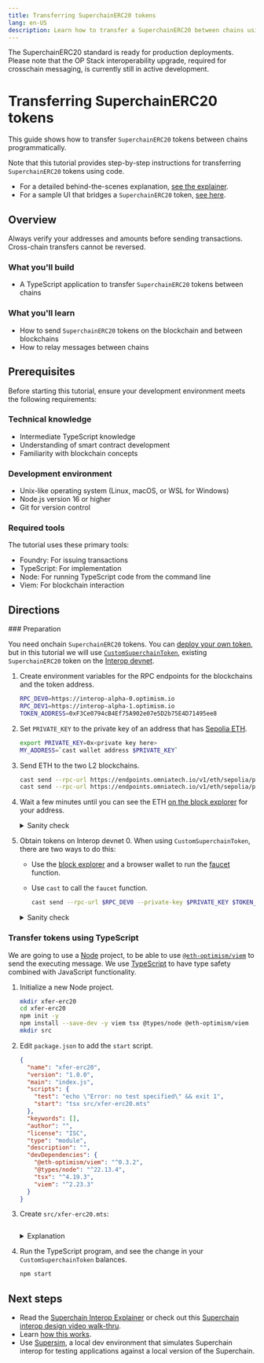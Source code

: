 ```yaml
---
title: Transferring SuperchainERC20 tokens
lang: en-US
description: Learn how to transfer a SuperchainERC20 between chains using L2ToL2CrossDomainMessenger.
---
```



<Callout>
  The SuperchainERC20 standard is ready for production deployments.
  Please note that the OP Stack interoperability upgrade, required for crosschain messaging, is currently still in active development.
</Callout>

# Transferring SuperchainERC20 tokens

This guide shows how to transfer `SuperchainERC20` tokens between chains programmatically.

Note that this tutorial provides step-by-step instructions for transferring `SuperchainERC20` tokens using code.

*   For a detailed behind-the-scenes explanation, [see the explainer](../superchain-erc20#how-it-works).
*   For a sample UI that bridges a `SuperchainERC20` token, [see here](https://interop-alpha-app.superchain.tools/).

## Overview

<Callout type="warning">
  Always verify your addresses and amounts before sending transactions.
  Cross-chain transfers cannot be reversed.
</Callout>

### What you'll build

*   A TypeScript application to transfer `SuperchainERC20` tokens between chains

### What you'll learn

*   How to send `SuperchainERC20` tokens on the blockchain and between blockchains
*   How to relay messages between chains

## Prerequisites

Before starting this tutorial, ensure your development environment meets the following requirements:

### Technical knowledge

*   Intermediate TypeScript knowledge
*   Understanding of smart contract development
*   Familiarity with blockchain concepts

### Development environment

*   Unix-like operating system (Linux, macOS, or WSL for Windows)
*   Node.js version 16 or higher
*   Git for version control

### Required tools

The tutorial uses these primary tools:

*   Foundry: For issuing transactions
*   TypeScript: For implementation
*   Node: For running TypeScript code from the command line
*   Viem: For blockchain interaction

## Directions

<Steps>
  ### Preparation

  You need onchain `SuperchainERC20` tokens.
  You can [deploy your own token](./deploy-superchain-erc20), but in this tutorial we will use [`CustomSuperchainToken`](https://sid.testnet.routescan.io/address/0xF3Ce0794cB4Ef75A902e07e5D2b75E4D71495ee8),  existing `SuperchainERC20` token on the [Interop devnet](../tools/devnet).

  1.  Create environment variables for the RPC endpoints for the blockchains and the token address.

      ```sh
      RPC_DEV0=https://interop-alpha-0.optimism.io
      RPC_DEV1=https://interop-alpha-1.optimism.io
      TOKEN_ADDRESS=0xF3Ce0794cB4Ef75A902e07e5D2b75E4D71495ee8
      ```

  2.  Set `PRIVATE_KEY` to the private key of an address that has [Sepolia ETH](https://cloud.google.com/application/web3/faucet/ethereum/sepolia).

      ```sh
      export PRIVATE_KEY=0x<private key here>
      MY_ADDRESS=`cast wallet address $PRIVATE_KEY`
      ```

  3.  Send ETH to the two L2 blockchains.

      ```sh
      cast send --rpc-url https://endpoints.omniatech.io/v1/eth/sepolia/public --private-key $PRIVATE_KEY --value 0.02ether 0x7385d89d38ab79984e7c84fab9ce5e6f4815468a
      cast send --rpc-url https://endpoints.omniatech.io/v1/eth/sepolia/public --private-key $PRIVATE_KEY --value 0.02ether 0x55f5c4653dbcde7d1254f9c690a5d761b315500c
      ```

  4.  Wait a few minutes until you can see the ETH [on the block explorer](https://sid.testnet.routescan.io/) for your address.

      <details>
        <summary>Sanity check</summary>

        ```sh
        cast balance --ether $MY_ADDRESS --rpc-url $RPC_DEV0
        cast balance --ether $MY_ADDRESS --rpc-url $RPC_DEV1
        ```
      </details>

  5.  Obtain tokens on Interop devnet 0.
      When using `CustomSuperchainToken`, there are two ways to do this:

      *   Use the [block explorer](https://sid.testnet.routescan.io/address/0xF3Ce0794cB4Ef75A902e07e5D2b75E4D71495ee8/contract/420120000/writeContract?chainid=420120000) and a browser wallet to run the [faucet](https://sid.testnet.routescan.io/address/0xF3Ce0794cB4Ef75A902e07e5D2b75E4D71495ee8/contract/420120000/writeContract?chainid=420120000#F6) function.

      *   Use `cast` to call the `faucet` function.

          ```sh
          cast send --rpc-url $RPC_DEV0 --private-key $PRIVATE_KEY $TOKEN_ADDRESS "faucet()"
          ```

      <details>
        <summary>Sanity check</summary>

        Run this command to check your token balance.

        ```sh
        cast call --rpc-url $RPC_DEV0 $TOKEN_ADDRESS "balanceOf(address)" $MY_ADDRESS | cast --from-wei
        ```
      </details>

  ### Transfer tokens using TypeScript

  We are going to use a [Node](https://nodejs.org/en) project, to be able to use [`@eth-optimism/viem`](https://www.npmjs.com/package/@eth-optimism/viem) to send the executing message.
  We use [TypeScript](https://www.typescriptlang.org/) to have type safety combined with JavaScript functionality.

  1.  Initialize a new Node project.

      ```sh
      mkdir xfer-erc20
      cd xfer-erc20
      npm init -y
      npm install --save-dev -y viem tsx @types/node @eth-optimism/viem
      mkdir src
      ```

  2.  Edit `package.json` to add the `start` script.

      ```json
      {
        "name": "xfer-erc20",
        "version": "1.0.0",
        "main": "index.js",
        "scripts": {
          "test": "echo \"Error: no test specified\" && exit 1",
          "start": "tsx src/xfer-erc20.mts"
        },
        "keywords": [],
        "author": "",
        "license": "ISC",
        "type": "module",
        "description": "",
        "devDependencies": {
          "@eth-optimism/viem": "^0.3.2",
          "@types/node": "^22.13.4",
          "tsx": "^4.19.3",
          "viem": "^2.23.3"
        }
      }      
      ```

  3.  Create `src/xfer-erc20.mts`:

      ```typescript file=<rootDir>/public/tutorials/xfer-erc20.mts hash=19a948eeb482046afb1a55ccc5019599
      ```

      <details>
        <summary>Explanation</summary>

        ```typescript file=<rootDir>/public/tutorials/xfer-erc20.mts#L79-L84 hash=85f317d0cbe2b59e303e36a3e6154c62
        ```

        Use `@eth-optimism/viem`'s `walletActionsL2().sendSuperchainERC20` to send the `SuperchainERC20` tokens.
        Internally, this function calls [`SuperchainTokenBridge.sendERC20`](https://github.com/ethereum-optimism/optimism/blob/develop/packages/contracts-bedrock/src/L2/SuperchainTokenBridge.sol#L52-L78) to send the tokens.

        <AutorelayCallout />

        ```typescript file=<rootDir>/public/tutorials/xfer-erc20.mts#L88-L90 hash=cab6e961b558f4f5a7b877062b1cfa45 
        ```

        To relay a message, we need the information in the receipt.
        Also, we need to wait until the transaction with the relayed message is actually part of a block.

        ```typescript file=<rootDir>/public/tutorials/xfer-erc20.mts#L92-L94 hash=1da0981adb2fbd38cccf1b0602158418 
        ```

        A single transaction can send multiple messages.
        But here we know we sent just one, so we look for the first one in the list.

        ```typescript file=<rootDir>/public/tutorials/xfer-erc20.mts#L96-L99 hash=b5ad9f0c44aee84742cd20c348fdb156 
        ```

        This is how you use `@eth-optimism/viem` to create an executing message.
      </details>

  4.  Run the TypeScript program, and see the change in your `CustomSuperchainToken` balances.

      ```sh
      npm start
      ```
</Steps>

## Next steps

*   Read the [Superchain Interop Explainer](/stack/interop/explainer#faqs) or check out this [Superchain interop design video walk-thru](https://www.youtube.com/watch?v=FKc5RgjtGes).
*   Learn [how this works](/stack/interop/superchain-erc20).
*   Use [Supersim](/app-developers/tools/supersim), a local dev environment that simulates Superchain interop for testing applications against a local version of the Superchain.
